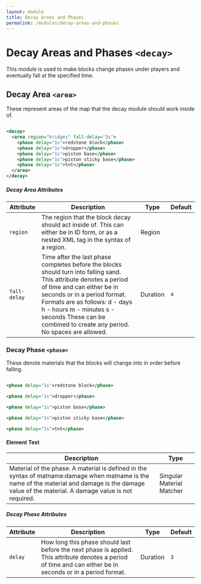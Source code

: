 ```yaml
---
layout: module
title: Decay Areas and Phases
permalink: /modules/decay-areas-and-phases
---
```


# Decay Areas and Phases `<decay>`

This module is used to make blocks change phases under players and eventually fall at the specified time.

## Decay Area `<area>`

These represent areas of the map that the decay module should work inside of.

```xml

<decay>
  <area region="bridges" fall-delay="3s">
    <phase delay="1s">redstone block</phase>
    <phase delay="1s">dropper</phase>
    <phase delay="1s">piston base</phase>
    <phase delay="1s">piston sticky base</phase>
    <phase delay="1s">tnt</phase>
  </area>
</decay>

```

##### Decay Area Attributes

| Attribute | Description | Type | Default |
| --- | --- | --- | --- |
| `region` | The region that the block decay should act inside of. This can either be in ID form, or as a nested XML tag in the syntax of a region. | <span class="badge badge--primary">Region</span> | |
| `fall-delay` | Time after the last phase completes before the blocks should turn into falling sand. This attribute denotes a period of time and can either be in seconds or in a period format. Formats are as follows:     d - days     h - hours     m - minutes     s - seconds These can be combined to create any period. No spaces are allowed. | <span class="badge badge--primary">Duration</span> | `4` |

### Decay Phase `<phase>`

These denote materials that the blocks will change into in order before falling.

```xml

<phase delay="1s">redstone block</phase>

<phase delay="1s">dropper</phase>

<phase delay="1s">piston base</phase>

<phase delay="1s">piston sticky base</phase>

<phase delay="1s">tnt</phase>

```

#### Element Text

| Description | Type |
| --- | --- |
| Material of the phase. A material is defined in the syntax of matname:damage when matname is the name of the material and damage is the damage value of the material. A damage value is not required. | <span class="badge badge--primary">Singular Material Matcher</span> |

##### Decay Phase Attributes

| Attribute | Description | Type | Default |
| --- | --- | --- | --- |
| `delay` | How long this phase should last before the next phase is applied. This attribute denotes a period of time and can either be in seconds or in a period format. | <span class="badge badge--primary">Duration</span> | `3` |

